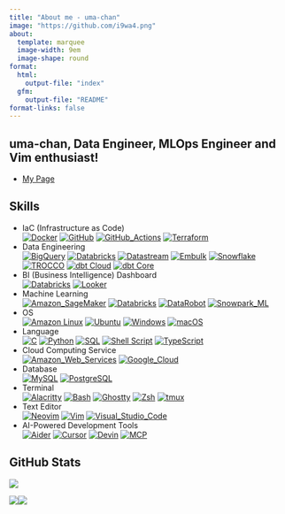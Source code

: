 ```yaml
---
title: "About me - uma-chan"
image: "https://github.com/i9wa4.png"
about:
  template: marquee
  image-width: 9em
  image-shape: round
format:
  html:
    output-file: "index"
  gfm:
    output-file: "README"
format-links: false
---
```


## uma-chan, Data Engineer, MLOps Engineer and Vim enthusiast!

- [My Page](https://i9wa4.github.io)

## Skills

<!-- <https://simpleicons.org> -->

- IaC (Infrastructure as Code)<br>
    [![Docker](https://img.shields.io/badge/Docker-1488C6.svg?logo=docker&logoColor=white)](https://shields.io)
    [![GitHub](https://img.shields.io/badge/GitHub-181717.svg?logo=github&logoColor=white)](https://shields.io)
    [![GitHub_Actions](https://img.shields.io/badge/GitHub_Actions-2088FF.svg?logo=githubactions&logoColor=white)](https://shields.io)
    [![Terraform](https://img.shields.io/badge/Terraform-844FBA.svg?logo=terraform&logoColor=white)](https://shields.io)
- Data Engineering<br>
    [![BigQuery](https://img.shields.io/badge/BigQuery-669DF6.svg?logo=googlebigquery&logoColor=white)](https://shields.io)
    [![Databricks](https://img.shields.io/badge/Databricks-FF3621.svg?logo=databricks&logoColor=white)](https://shields.io)
    [![Datastream](https://img.shields.io/badge/Datastream-185ABC.svg?logo=googlecloud&logoColor=white)](https://shields.io)
    [![Embulk](https://img.shields.io/badge/Embulk-EF4319.svg?logoColor=white)](https://shields.io)
    [![Snowflake](https://img.shields.io/badge/Snowflake-29B5E8.svg?logo=snowflake&logoColor=white)](https://shields.io)
    [![TROCCO](https://img.shields.io/badge/TROCCO-808080.svg?logoColor=white)](https://shields.io)
    [![dbt Cloud](https://img.shields.io/badge/dbt_Cloud-FF694B.svg?logo=dbt&logoColor=white)](https://shields.io)
    [![dbt Core](https://img.shields.io/badge/dbt_Core-FF694B.svg?logo=dbt&logoColor=white)](https://shields.io)
- BI (Business Intelligence) Dashboard<br>
    [![Databricks](https://img.shields.io/badge/Databricks-FF3621.svg?logo=databricks&logoColor=white)](https://shields.io)
    [![Looker](https://img.shields.io/badge/Looker-4285F4?logo=looker&logoColor=white)](https://shields.io)
- Machine Learning<br>
    [![Amazon_SageMaker](https://img.shields.io/badge/Amazon_SageMaker-2D8F7A.svg?logo=amazonwebservices&logoColor=white)](https://shields.io)
    [![Databricks](https://img.shields.io/badge/Databricks-FF3621.svg?logo=databricks&logoColor=white)](https://shields.io)
    [![DataRobot](https://img.shields.io/badge/DataRobot-00B2FF.svg?logoColor=white)](https://shields.io)
    [![Snowpark_ML](https://img.shields.io/badge/Snowpark_ML-29B5E8.svg?logo=snowflake&logoColor=white)](https://shields.io)
- OS<br>
    [![Amazon Linux](https://img.shields.io/badge/Amazon_Linux-232F3E.svg?logo=amazonwebservices&logoColor=white)](https://shields.io)
    [![Ubuntu](https://img.shields.io/badge/Ubuntu-E95420.svg?logo=ubuntu&logoColor=white)](https://shields.io)
    [![Windows](https://img.shields.io/badge/Windows-808080.svg?logoColor=white)](https://shields.io)
    [![macOS](https://img.shields.io/badge/macOS-000000.svg?logo=apple&logoColor=white)](https://shields.io)
- Language<br>
    [![C](https://img.shields.io/badge/C-A8B9CC.svg?logo=c&logoColor=white)](https://shields.io)
    [![Python](https://img.shields.io/badge/Python-3776AB.svg?logo=python&logoColor=white)](https://shields.io)
    [![SQL](https://img.shields.io/badge/SQL-808080.svg?logoColor=white)](https://shields.io)
    [![Shell Script](https://img.shields.io/badge/Shell_Script-808080.svg?logoColor=white)](https://shields.io)
    [![TypeScript](https://img.shields.io/badge/TypeScript-3178C6.svg?logo=typescript&logoColor=white)](https://shields.io)
- Cloud Computing Service<br>
    [![Amazon_Web_Services](https://img.shields.io/badge/Amazon_Web_Services-232F3E.svg?logo=amazonwebservices&logoColor=white)](https://shields.io)
    [![Google_Cloud](https://img.shields.io/badge/Google_Cloud-4285F4.svg?logo=googlecloud&logoColor=white)](https://shields.io)
- Database<br>
    [![MySQL](https://img.shields.io/badge/MySQL-4479A1.svg?logo=mysql&logoColor=white)](https://shields.io)
    [![PostgreSQL](https://img.shields.io/badge/PostgreSQL-4169E1.svg?logo=postgresql&logoColor=white)](https://shields.io)
- Terminal<br>
    [![Alacritty](https://img.shields.io/badge/Alacritty-F46D01.svg?logo=alacritty&logoColor=white)](https://shields.io)
    [![Bash](https://img.shields.io/badge/Bash-4EAA25?logo=gnubash&logoColor=white)](https://shields.io)
    [![Ghostty](https://img.shields.io/badge/Ghostty-808080.svg?logoColor=white)](https://shields.io)
    [![Zsh](https://img.shields.io/badge/Zsh-F15A24.svg?logo=zsh&logoColor=white)](https://shields.io)
    [![tmux](https://img.shields.io/badge/tmux-1BB91F.svg?logo=tmux&logoColor=white)](https://shields.io)
- Text Editor<br>
    [![Neovim](https://img.shields.io/badge/Neovim-57A143.svg?logo=neovim&logoColor=white)](https://shields.io)
    [![Vim](https://img.shields.io/badge/Vim-019733.svg?logo=vim&logoColor=white)](https://shields.io)
    [![Visual_Studio_Code](https://img.shields.io/badge/Visual_Studio_Code-0098FF.svg?logoColor=white)](https://shields.io)
- AI-Powered Development Tools<br>
    [![Aider](https://img.shields.io/badge/Aider-808080.svg?logoColor=white)](https://shields.io)
    [![Cursor](https://img.shields.io/badge/Cursor-808080.svg?logoColor=white)](https://shields.io)
    [![Devin](https://img.shields.io/badge/Devin-808080.svg?logoColor=white)](https://shields.io)
    [![MCP](https://img.shields.io/badge/MCP-808080.svg?logoColor=white)](https://shields.io)

## GitHub Stats

<div align="left">
  <a href="https://github.com/antonkomarev/github-profile-views-counter">
    <img src="https://komarev.com/ghpvc/?username=i9wa4&label=GitHub_Profile_Views"/>
  </a>
</div>

<div align="left">
  <a href="https://github.com/anuraghazra/github-readme-stats">
    <img src="https://github-readme-stats.vercel.app/api?username=i9wa4&include_all_commits=true&hide_border=true&theme=transparent&hide=contribs&show_icons=true&number_format=long"/><img src="https://github-readme-stats.vercel.app/api/top-langs/?username=i9wa4&include_all_commits=true&hide_border=true&theme=transparent&layout=compact&hide=HTML,JavaScript,Jupyter%20Notebook,CSS"/>
  </a>
</div>

<!-- [![](https://raw.githubusercontent.com/i9wa4/github-profile-summary/main/profile-summary-card-output/transparent/0-profile-details.svg)](https://github.com/vn7n24fzkq/github-profile-summary-cards) -->
<!-- [![](https://raw.githubusercontent.com/i9wa4/github-profile-summary/main/profile-summary-card-output/transparent/1-repos-per-language.svg)](https://github.com/vn7n24fzkq/github-profile-summary-cards)[![](https://raw.githubusercontent.com/i9wa4/github-profile-summary/main/profile-summary-card-output/transparent/2-most-commit-language.svg)](https://github.com/vn7n24fzkq/github-profile-summary-cards) -->
<!-- [![](https://raw.githubusercontent.com/i9wa4/github-profile-summary/main/profile-summary-card-output/transparent/3-stats.svg)](https://github.com/vn7n24fzkq/github-profile-summary-cards)[![](https://raw.githubusercontent.com/i9wa4/github-profile-summary/main/profile-summary-card-output/transparent/4-productive-time.svg)](https://github.com/vn7n24fzkq/github-profile-summary-cards) -->
<!-- [![](https://raw.githubusercontent.com/i9wa4/github-profile-summary/main/profile-summary-card-output/transparent/3-stats.svg)](https://github.com/vn7n24fzkq/github-profile-summary-cards)[![](https://raw.githubusercontent.com/i9wa4/github-profile-summary/main/profile-summary-card-output/transparent/2-most-commit-language.svg)](https://github.com/vn7n24fzkq/github-profile-summary-cards) -->
